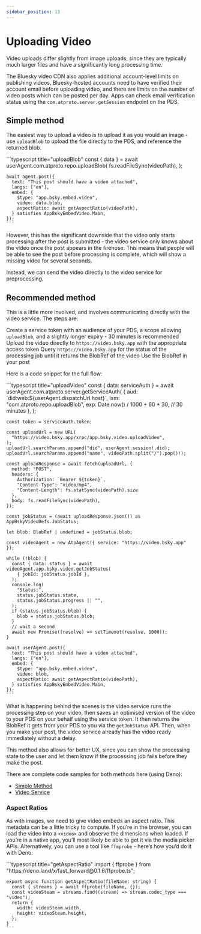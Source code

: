 ```yaml
---
sidebar_position: 13
---
```



# Uploading Video

Video uploads differ slightly from image uploads, since they are typically much larger files and have a significantly long processing time.

The Bluesky video CDN also applies additional account-level limits on publishing videos. Bluesky-hosted accounts need to have verified their account email before uploading video, and there are limits on the number of video posts which can be posted per day. Apps can check email verification status using the `com.atproto.server.getSession` endpoint on the PDS.

## Simple method

The easiest way to upload a video is to upload it as you would an image - use `uploadBlob` to upload the file directly to the PDS, and reference the returned blob.


<Tabs groupId="sdk">
  <TabItem value="ts" label="Typescript">
    ```typescript title="uploadBlob"
    const { data } = await userAgent.com.atproto.repo.uploadBlob(
      fs.readFileSync(videoPath),
    );

    await agent.post({
      text: "This post should have a video attached",
      langs: ["en"],
      embed: {
        $type: "app.bsky.embed.video",
        video: data.blob,
        aspectRatio: await getAspectRatio(videoPath),
      } satisfies AppBskyEmbedVideo.Main,
    });
    ```
  </TabItem>
</Tabs>

However, this has the significant downside that the video only starts processing after the post is submitted - the video service only knows about the video once the post appears in the firehose. This means that people will be able to see the post before processing is complete, which will show a missing video for several seconds.

Instead, we can send the video directly to the video service for preprocessing.

## Recommended method

This is a little more involved, and involves communicating directly with the video service. The steps are:

Create a service token with an audience of your PDS, a scope allowing `uploadBlob`, and a slightly longer expiry - 30 minutes is recommended
Upload the video directly to `https://video.bsky.app` with the appropriate access token
Query `https://video.bsky.app` for the status of the processing job until it returns the BlobRef of the video
Use the BlobRef in your post

Here is a code snippet for the full flow:

<Tabs groupId="sdk">
  <TabItem value="ts" label="Typescript">
    ```typescript title="uploadVideo"
    const { data: serviceAuth } = await userAgent.com.atproto.server.getServiceAuth(
      {
        aud: `did:web:${userAgent.dispatchUrl.host}`,
        lxm: "com.atproto.repo.uploadBlob",
        exp: Date.now() / 1000 + 60 * 30, // 30 minutes
      },
    );

    const token = serviceAuth.token;

    const uploadUrl = new URL(
      "https://video.bsky.app/xrpc/app.bsky.video.uploadVideo",
    );
    uploadUrl.searchParams.append("did", userAgent.session!.did);
    uploadUrl.searchParams.append("name", videoPath.split("/").pop()!);

    const uploadResponse = await fetch(uploadUrl, {
      method: "POST",
      headers: {
        Authorization: `Bearer ${token}`,
        "Content-Type": "video/mp4",
        "Content-Length": fs.statSync(videoPath).size
      },
      body: fs.readFileSync(videoPath),
    });

    const jobStatus = (await uploadResponse.json()) as AppBskyVideoDefs.JobStatus;

    let blob: BlobRef | undefined = jobStatus.blob;

    const videoAgent = new AtpAgent({ service: "https://video.bsky.app" });

    while (!blob) {
      const { data: status } = await videoAgent.app.bsky.video.getJobStatus(
        { jobId: jobStatus.jobId },
      );
      console.log(
        "Status:",
        status.jobStatus.state,
        status.jobStatus.progress || "",
      );
      if (status.jobStatus.blob) {
        blob = status.jobStatus.blob;
      }
      // wait a second
      await new Promise((resolve) => setTimeout(resolve, 1000));
    }

    await userAgent.post({
      text: "This post should have a video attached",
      langs: ["en"],
      embed: {
        $type: "app.bsky.embed.video",
        video: blob,
        aspectRatio: await getAspectRatio(videoPath),
      } satisfies AppBskyEmbedVideo.Main,
    });
    ```
  </TabItem>
</Tabs>

What is happening behind the scenes is the video service runs the processing step on your video, then saves an optimised version of the video to your PDS on your behalf using the service token. It then returns the BlobRef it gets from your PDS to you via the `getJobStatus` API. Then, when you make your post, the video service already has the video ready immediately without a delay.

This method also allows for better UX, since you can show the processing state to the user and let them know if the processing job fails before they make the post.

There are complete code samples for both methods here (using Deno):

- [Simple Method](https://gist.github.com/mozzius/39a21b19f0d3af4caead07a3152257f9)
- [Video Service](https://gist.github.com/mozzius/5cbbd15e12cdc0cb1d0d992b7c3b1d0f)

### Aspect Ratios

As with images, we need to give video embeds an aspect ratio. This metadata can be a little tricky to compute. If you’re in the browser, you can load the video into a `<video>` and observe the dimensions when loaded. If you’re in a native app, you’ll most likely be able to get it via the media picker APIs. Alternatively, you can use a tool like `ffmprobe` - here’s how you’d do it with Deno:

<Tabs groupId="sdk">
  <TabItem value="ts" label="Deno">
    ```typescript title="getAspectRatio"
    import { ffprobe } from "https://deno.land/x/fast_forward@0.1.6/ffprobe.ts";

    export async function getAspectRatio(fileName: string) {
      const { streams } = await ffprobe(fileName, {});
      const videoSteam = streams.find((stream) => stream.codec_type === "video");
      return {
        width: videoSteam.width,
        height: videoSteam.height,
      };
    }
    ```
  </TabItem>
</Tabs>

